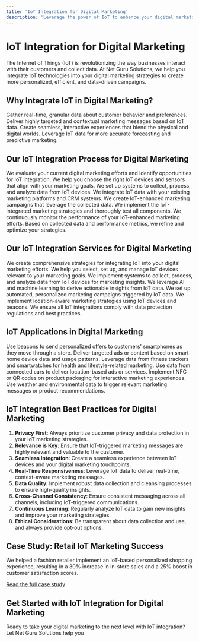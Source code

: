 ```yaml
---
title: 'IoT Integration for Digital Marketing'
description: 'Leverage the power of IoT to enhance your digital marketing strategies with Net Guru Solutions'
---
```


# IoT Integration for Digital Marketing

The Internet of Things (IoT) is revolutionizing the way businesses interact with their customers and collect data. At Net Guru Solutions, we help you integrate IoT technologies into your digital marketing strategies to create more personalized, efficient, and data-driven campaigns.

## Why Integrate IoT in Digital Marketing?

<CardGroup cols={2}>
  <Card title="Enhanced Data Collection" icon="database">
    Gather real-time, granular data about customer behavior and preferences.
  </Card>
  <Card title="Personalized Marketing" icon="user-check">
    Deliver highly targeted and contextual marketing messages based on IoT data.
  </Card>
  <Card title="Improved Customer Experience" icon="star">
    Create seamless, interactive experiences that blend the physical and digital worlds.
  </Card>
  <Card title="Predictive Analytics" icon="chart-line">
    Leverage IoT data for more accurate forecasting and predictive marketing.
  </Card>
</CardGroup>

## Our IoT Integration Process for Digital Marketing

<Steps>
  <Step title="Assessment and Strategy">
    We evaluate your current digital marketing efforts and identify opportunities for IoT integration.
  </Step>
  <Step title="IoT Device Selection">
    We help you choose the right IoT devices and sensors that align with your marketing goals.
  </Step>
  <Step title="Data Integration">
    We set up systems to collect, process, and analyze data from IoT devices.
  </Step>
  <Step title="Marketing Platform Integration">
    We integrate IoT data with your existing marketing platforms and CRM systems.
  </Step>
  <Step title="Campaign Development">
    We create IoT-enhanced marketing campaigns that leverage the collected data.
  </Step>
  <Step title="Implementation and Testing">
    We implement the IoT-integrated marketing strategies and thoroughly test all components.
  </Step>
  <Step title="Performance Monitoring">
    We continuously monitor the performance of your IoT-enhanced marketing efforts.
  </Step>
  <Step title="Optimization">
    Based on collected data and performance metrics, we refine and optimize your strategies.
  </Step>
</Steps>

## Our IoT Integration Services for Digital Marketing

<AccordionGroup>
  <Accordion icon="lightbulb" title="IoT Strategy Development">
    We create comprehensive strategies for integrating IoT into your digital marketing efforts.
  </Accordion>
  <Accordion icon="microchip" title="IoT Device Implementation">
    We help you select, set up, and manage IoT devices relevant to your marketing goals.
  </Accordion>
  <Accordion icon="database" title="Data Collection and Analysis">
    We implement systems to collect, process, and analyze data from IoT devices for marketing insights.
  </Accordion>
  <Accordion icon="robot" title="AI and Machine Learning Integration">
    We leverage AI and machine learning to derive actionable insights from IoT data.
  </Accordion>
  <Accordion icon="bullseye" title="Personalized Marketing Automation">
    We set up automated, personalized marketing campaigns triggered by IoT data.
  </Accordion>
  <Accordion icon="map" title="Location-Based Marketing">
    We implement location-aware marketing strategies using IoT devices and beacons.
  </Accordion>
  <Accordion icon="shield" title="Data Security and Privacy">
    We ensure all IoT integrations comply with data protection regulations and best practices.
  </Accordion>
</AccordionGroup>

## IoT Applications in Digital Marketing

<CardGroup cols={2}>
  <Card title="Retail Beacons" icon="shop">
    Use beacons to send personalized offers to customers' smartphones as they move through a store.
  </Card>
  <Card title="Smart Home Integration" icon="house">
    Deliver targeted ads or content based on smart home device data and usage patterns.
  </Card>
  <Card title="Wearable Tech" icon="watch">
    Leverage data from fitness trackers and smartwatches for health and lifestyle-related marketing.
  </Card>
  <Card title="Connected Vehicles" icon="car">
    Use data from connected cars to deliver location-based ads or services.
  </Card>
  <Card title="Smart Packaging" icon="box">
    Implement NFC or QR codes on product packaging for interactive marketing experiences.
  </Card>
  <Card title="Environmental Sensors" icon="temperature-half">
    Use weather and environmental data to trigger relevant marketing messages or product recommendations.
  </Card>
</CardGroup>

## IoT Integration Best Practices for Digital Marketing

1. **Privacy First**: Always prioritize customer privacy and data protection in your IoT marketing strategies.
2. **Relevance is Key**: Ensure that IoT-triggered marketing messages are highly relevant and valuable to the customer.
3. **Seamless Integration**: Create a seamless experience between IoT devices and your digital marketing touchpoints.
4. **Real-Time Responsiveness**: Leverage IoT data to deliver real-time, context-aware marketing messages.
5. **Data Quality**: Implement robust data collection and cleansing processes to ensure high-quality insights.
6. **Cross-Channel Consistency**: Ensure consistent messaging across all channels, including IoT-triggered communications.
7. **Continuous Learning**: Regularly analyze IoT data to gain new insights and improve your marketing strategies.
8. **Ethical Considerations**: Be transparent about data collection and use, and always provide opt-out options.

## Case Study: Retail IoT Marketing Success

<Card title="Fashion Retailer's Personalized Shopping Experience" icon="shirt">
  We helped a fashion retailer implement an IoT-based personalized shopping experience, resulting in a 30% increase in in-store sales and a 25% boost in customer satisfaction scores.
  
  [Read the full case study](/case-studies/retail-iot-marketing-success)
</Card>

## Get Started with IoT Integration for Digital Marketing

Ready to take your digital marketing to the next level with IoT integration? Let Net Guru Solutions help you 